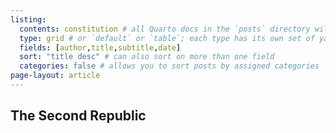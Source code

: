```yaml
---
listing: 
  contents: constitution # all Quarto docs in the `posts` directory will be included on yourlistingpage
  type: grid # or `default` or `table`; each type has its own set of yaml options to include
  fields: [author,title,subtitle,date]
  sort: "title desc" # can also sort on more than one field
  categories: false # allows you to sort posts by assigned categories 
page-layout: article
---
```


:::{.box .bs-right}

# The Second Republic
:::